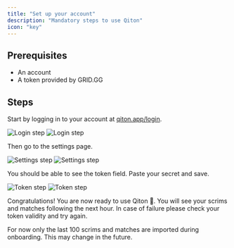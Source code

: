 ```yaml
---
title: "Set up your account"
description: "Mandatory steps to use Qiton"
icon: "key"
---
```


## Prerequisites

- An account
- A token provided by GRID.GG

## Steps

Start by logging in to your account at [qiton.app/login](https://qiton.app/login).

<Frame>
    <img
        className="block dark:hidden"
        src="./images/setup/login_step.png"
        alt="Login step"
    />
    <img
        className="hidden dark:block"
        src="./images/setup/login_step.png"
        alt="Login step"
    />
</Frame>

Then go to the settings page.

<Frame>
    <img
        className="block dark:hidden"
        src="./images/setup/settings_step.png"
        alt="Settings step"
    />
    <img
        className="hidden dark:block"
        src="./images/setup/settings_step.png"
        alt="Settings step"
    />
</Frame>

You should be able to see the token field. Paste your secret and save.

<Frame>
    <img
        className="block dark:hidden"
        src="./images/setup/token_step.png"
        alt="Token step"
    />
    <img
        className="hidden dark:block"
        src="./images/setup/token_step.png"
        alt="Token step"
    />
</Frame>

Congratulations! You are now ready to use Qiton 🥳. You will see your scrims and matches following the next hour.
In case of failure please check your token validity and try again.

<Info>For now only the last 100 scrims and matches are imported during onboarding. This may change in the future.</Info>
